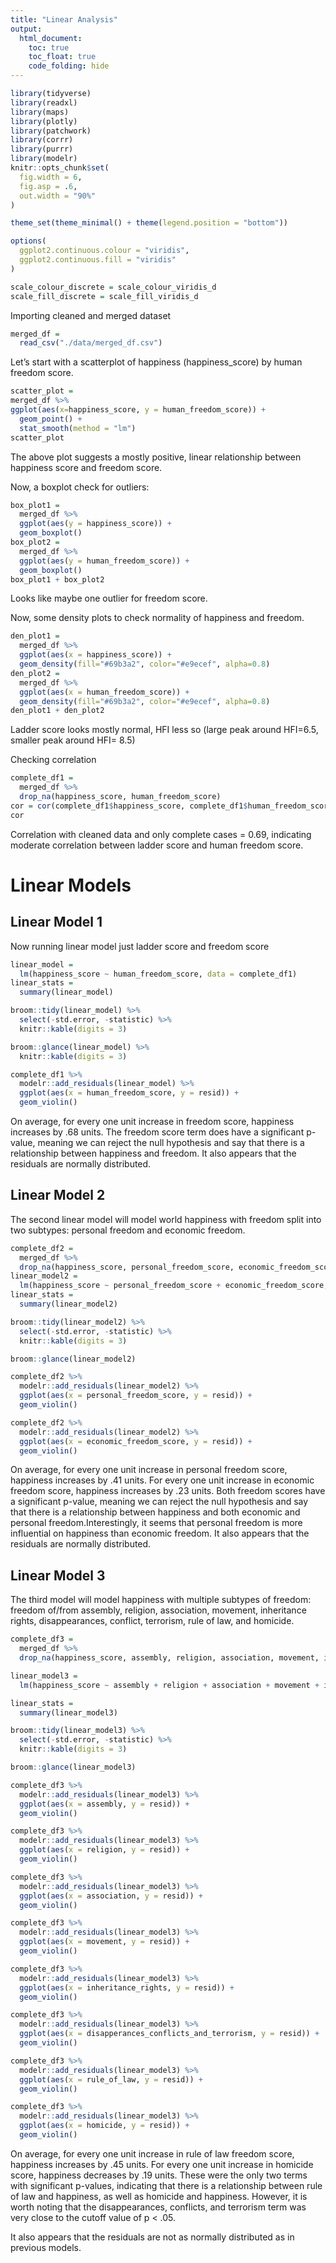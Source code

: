 ```yaml
---
title: "Linear Analysis"
output:
  html_document:
    toc: true
    toc_float: true
    code_folding: hide
---
```


```r
library(tidyverse)
library(readxl)
library(maps)
library(plotly)
library(patchwork)
library(corrr)
library(purrr)
library(modelr)
knitr::opts_chunk$set(
  fig.width = 6,
  fig.asp = .6,
  out.width = "90%"
)

theme_set(theme_minimal() + theme(legend.position = "bottom"))

options(
  ggplot2.continuous.colour = "viridis",
  ggplot2.continuous.fill = "viridis"
)

scale_colour_discrete = scale_colour_viridis_d
scale_fill_discrete = scale_fill_viridis_d
```

Importing cleaned and merged dataset

```r
merged_df =
  read_csv("./data/merged_df.csv")
```

Let's start with a scatterplot of happiness (happiness_score) by human freedom score.
```r
scatter_plot = 
merged_df %>% 
ggplot(aes(x=happiness_score, y = human_freedom_score)) +
  geom_point() +
  stat_smooth(method = "lm")
scatter_plot
```

The above plot suggests a mostly positive, linear relationship between happiness score and freedom score.

Now, a boxplot check for outliers:
```r
box_plot1 =
  merged_df %>% 
  ggplot(aes(y = happiness_score)) +
  geom_boxplot()
box_plot2 =
  merged_df %>% 
  ggplot(aes(y = human_freedom_score)) +
  geom_boxplot()
box_plot1 + box_plot2
```

Looks like maybe one outlier for freedom score.

Now, some density plots to check normality of happiness and freedom.
```r
den_plot1 =
  merged_df %>% 
  ggplot(aes(x = happiness_score)) +
  geom_density(fill="#69b3a2", color="#e9ecef", alpha=0.8)
den_plot2 =
  merged_df %>% 
  ggplot(aes(x = human_freedom_score)) +
  geom_density(fill="#69b3a2", color="#e9ecef", alpha=0.8)
den_plot1 + den_plot2
```
Ladder score looks mostly normal, HFI less so (large peak around HFI=6.5, smaller peak around HFI= 8.5)

Checking correlation
```r
complete_df1 = 
  merged_df %>% 
  drop_na(happiness_score, human_freedom_score) 
cor = cor(complete_df1$happiness_score, complete_df1$human_freedom_score)
cor
```

Correlation with cleaned data and only complete cases = 0.69, indicating moderate correlation between ladder score and human freedom score.


# Linear Models
## Linear Model 1
Now running linear model just ladder score and freedom score
```r
linear_model = 
  lm(happiness_score ~ human_freedom_score, data = complete_df1)
linear_stats = 
  summary(linear_model)

broom::tidy(linear_model) %>% 
  select(-std.error, -statistic) %>% 
  knitr::kable(digits = 3)

broom::glance(linear_model) %>% 
  knitr::kable(digits = 3)

complete_df1 %>% 
  modelr::add_residuals(linear_model) %>% 
  ggplot(aes(x = human_freedom_score, y = resid)) + 
  geom_violin()
```

On average, for every one unit increase in freedom score, happiness increases by .68 units.
The freedom score term does have a significant p-value, meaning we can reject the null hypothesis and say that there is a relationship between happiness and freedom.
It also appears that the residuals are normally distributed.

## Linear Model 2
The second linear model will model world happiness with freedom split into two subtypes: personal freedom and economic freedom.

```r
complete_df2 = 
  merged_df %>% 
  drop_na(happiness_score, personal_freedom_score, economic_freedom_score)
linear_model2 = 
  lm(happiness_score ~ personal_freedom_score + economic_freedom_score, data = complete_df2)
linear_stats = 
  summary(linear_model2)

broom::tidy(linear_model2) %>% 
  select(-std.error, -statistic) %>% 
  knitr::kable(digits = 3)

broom::glance(linear_model2)

complete_df2 %>% 
  modelr::add_residuals(linear_model2) %>% 
  ggplot(aes(x = personal_freedom_score, y = resid)) + 
  geom_violin()

complete_df2 %>% 
  modelr::add_residuals(linear_model2) %>% 
  ggplot(aes(x = economic_freedom_score, y = resid)) + 
  geom_violin()
```

On average, for every one unit increase in personal freedom score, happiness increases by .41 units. For every one unit increase in economic freedom score, happiness increases by .23 units.
Both freedom scores have a significant p-value, meaning we can reject the null hypothesis and say that there is a relationship between happiness and both economic and personal freedom.Interestingly, it seems that personal freedom is more influential on happiness than economic freedom.
It also appears that the residuals are normally distributed.

## Linear Model 3
The third model will model  happiness with multiple subtypes of freedom: freedom of/from assembly, religion, association, movement, inheritance rights, disappearances, conflict, terrorism, rule of law, and homicide.

```r
complete_df3 = 
  merged_df %>% 
  drop_na(happiness_score, assembly, religion, association, movement, inheritance_rights, disapperances_conflicts_and_terrorism, rule_of_law, homicide)

linear_model3 = 
  lm(happiness_score ~ assembly + religion + association + movement + inheritance_rights + disapperances_conflicts_and_terrorism + rule_of_law + homicide, data = complete_df3)

linear_stats = 
  summary(linear_model3)

broom::tidy(linear_model3) %>% 
  select(-std.error, -statistic) %>% 
  knitr::kable(digits = 3)

broom::glance(linear_model3)

complete_df3 %>% 
  modelr::add_residuals(linear_model3) %>% 
  ggplot(aes(x = assembly, y = resid)) + 
  geom_violin()

complete_df3 %>% 
  modelr::add_residuals(linear_model3) %>% 
  ggplot(aes(x = religion, y = resid)) + 
  geom_violin()

complete_df3 %>% 
  modelr::add_residuals(linear_model3) %>% 
  ggplot(aes(x = association, y = resid)) + 
  geom_violin()

complete_df3 %>% 
  modelr::add_residuals(linear_model3) %>% 
  ggplot(aes(x = movement, y = resid)) + 
  geom_violin()

complete_df3 %>% 
  modelr::add_residuals(linear_model3) %>% 
  ggplot(aes(x = inheritance_rights, y = resid)) + 
  geom_violin()

complete_df3 %>% 
  modelr::add_residuals(linear_model3) %>% 
  ggplot(aes(x = disapperances_conflicts_and_terrorism, y = resid)) + 
  geom_violin()

complete_df3 %>% 
  modelr::add_residuals(linear_model3) %>% 
  ggplot(aes(x = rule_of_law, y = resid)) + 
  geom_violin()

complete_df3 %>% 
  modelr::add_residuals(linear_model3) %>% 
  ggplot(aes(x = homicide, y = resid)) + 
  geom_violin()
```

On average, for every one unit increase in rule of law freedom score, happiness increases by .45 units. For every one unit increase in homicide score, happiness decreases by .19 units. These were the only two terms with significant p-values, indicating that there is a relationship between rule of law and happiness, as well as homicide and happiness. However, it is worth noting that the disappearances, conflicts, and terrorism term was very close to the cutoff value of p < .05.

It also appears that the residuals are not as normally distributed as in previous models.
